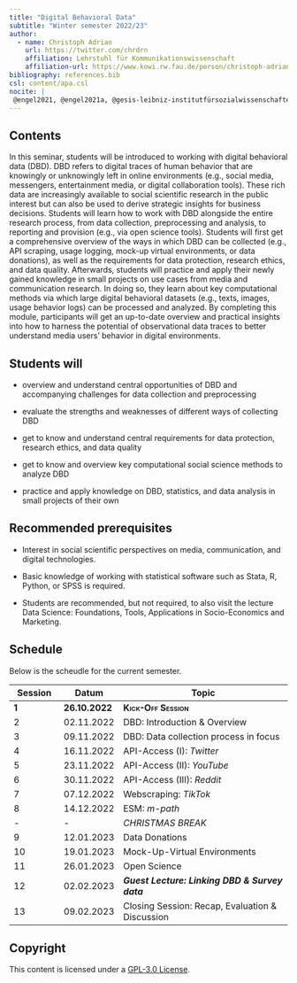 ```yaml
---
title: "Digital Behavioral Data"
subtitle: "Winter semester 2022/23"
author: 
  - name: Christoph Adrian 
    url: https://twitter.com/chrdrn
    affiliation: Lehrstuhl für Kommunikationswissenschaft
    affiliation-url: https://www.kowi.rw.fau.de/person/christoph-adrian/
bibliography: references.bib
csl: content/apa.csl
nocite: |
 @engel2021, @engel2021a, @gesis-leibniz-institutfürsozialwissenschaften, @salganik2018, @atteveldt2021
---
```


## Contents

In this seminar, students will be introduced to working with digital behavioral data (DBD). DBD refers to digital traces of human behavior that are knowingly or unknowingly left in online environments (e.g., social media, messengers, entertainment media, or digital collaboration tools). These rich data are increasingly available to social scientific research in the public interest but can also be used to derive strategic insights for business decisions. Students will learn how to work with DBD alongside the entire research process, from data collection, preprocessing and analysis, to reporting and provision (e.g., via open science tools). Students will first get a comprehensive overview of the ways in which DBD can be collected (e.g., API scraping, usage logging, mock-up virtual environments, or data donations), as well as the requirements for data protection, research ethics, and data quality. Afterwards, students will practice and apply their newly gained knowledge in small projects on use cases from media and communication research. In doing so, they learn about key computational methods via which large digital behavioral datasets (e.g., texts, images, usage behavior logs) can be processed and analyzed. By completing this module, participants will get an up-to-date overview and practical insights into how to harness the potential of observational data traces to better understand media users' behavior in digital environments.


## Students will

-   overview and understand central opportunities of DBD and accompanying challenges for data collection and preprocessing

-   evaluate the strengths and weaknesses of different ways of collecting DBD

-   get to know and understand central requirements for data protection, research ethics, and data quality

-   get to know and overview key computational social science methods to analyze DBD

-   practice and apply knowledge on DBD, statistics, and data analysis in small projects of their own


## Recommended prerequisites

-   Interest in social scientific perspectives on media, communication, and digital technologies.

-   Basic knowledge of working with statistical software such as Stata, R, Python, or SPSS is required.

-   Students are recommended, but not required, to also visit the lecture Data Science: Foundations, Tools, Applications in Socio-Economics and Marketing.


## Schedule

Below is the scheudle for the current semester. 

| Session             | Datum                        | Topic                                           |
|------------------|---------------------|-------------------------------------------------------------|
| [**1**]{.smallcaps} | [**26.10.2022**]{.smallcaps} | [**Kick-Off Session**]{.smallcaps}              |
| 2                   | 02.11.2022                   | DBD: Introduction & Overview                    |
| 3                   | 09.11.2022                   | DBD: Data collection process in focus           |
| 4                   | 16.11.2022                   | API-Access (I): *Twitter*                       |
| 5                   | 23.11.2022                   | API-Access (II): *YouTube*                      |
| 6                   | 30.11.2022                   | API-Access (III): *Reddit*                       |
| 7                   | 07.12.2022                   | Webscraping: *TikTok*                           |
| 8                   | 14.12.2022                   | ESM: *m-path*                                   |
| -                   | -                            | *CHRISTMAS BREAK*                               |
| 9                   | 12.01.2023                   | Data Donations                                  |
| 10                  | 19.01.2023                   | Mock-Up-Virtual Environments                    |
| 11                  | 26.01.2023                   | Open Science                                    |
| 12                  | 02.02.2023                   | ***Guest Lecture: Linking DBD & Survey data***  |
| 13                  | 09.02.2023                   | Closing Session: Recap, Evaluation & Discussion |


## Copyright
This content is licensed under a [GPL-3.0 License](https://www.gnu.org/licenses/gpl-3.0.en.html).


